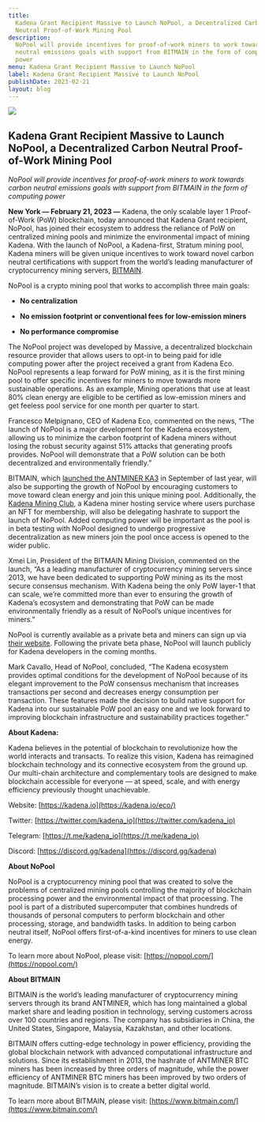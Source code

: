 ```yaml
---
title:
  Kadena Grant Recipient Massive to Launch NoPool, a Decentralized Carbon
  Neutral Proof-of-Work Mining Pool
description:
  NoPool will provide incentives for proof-of-work miners to work towards carbon
  neutral emissions goals with support from BITMAIN in the form of computing
  power
menu: Kadena Grant Recipient Massive to Launch NoPool
label: Kadena Grant Recipient Massive to Launch NoPool
publishDate: 2023-02-21
layout: blog
---
```


![](/assets/blog/1_dON9Q1uWxLdnxbVglCoGQw.webp)

## Kadena Grant Recipient Massive to Launch NoPool, a Decentralized Carbon Neutral Proof-of-Work Mining Pool

_NoPool will provide incentives for proof-of-work miners to work towards carbon
neutral emissions goals with support from BITMAIN in the form of computing
power_

**New York — February 21, 2023 —** Kadena, the only scalable layer 1
Proof-of-Work (PoW) blockchain, today announced that Kadena Grant recipient,
NoPool, has joined their ecosystem to address the reliance of PoW on centralized
mining pools and minimize the environmental impact of mining Kadena. With the
launch of NoPool, a Kadena-first, Stratum mining pool, Kadena miners will be
given unique incentives to work toward novel carbon neutral certifications with
support from the world’s leading manufacturer of cryptocurrency mining servers,
[BITMAIN](https://www.bitmain.com/news-detail/bitmain-launches-antminer-ka3-entering-the-kadena-ecosystem-with-a-leap-in-computational-performance-242?tagSlug=).

NoPool is a crypto mining pool that works to accomplish three main goals:

- **No centralization**

- **No emission footprint or conventional fees for low-emission miners**

- **No performance compromise**

The NoPool project was developed by Massive, a decentralized blockchain resource
provider that allows users to opt-in to being paid for idle computing power
after the project received a grant from Kadena Eco. NoPool represents a leap
forward for PoW mining, as it is the first mining pool to offer specific
incentives for miners to move towards more sustainable operations. As an
example, Mining operations that use at least 80% clean energy are eligible to be
certified as low-emission miners and get feeless pool service for one month per
quarter to start.

Francesco Melpignano, CEO of Kadena Eco, commented on the news, “The launch of
NoPool is a major development for the Kadena ecosystem, allowing us to minimize
the carbon footprint of Kadena miners without losing the robust security against
51% attacks that generating proofs provides. NoPool will demonstrate that a PoW
solution can be both decentralized and environmentally friendly.”

BITMAIN, which
[launched the ANTMINER KA3](https://www.bitmain.com/news-detail/bitmain-launches-antminer-ka3-entering-the-kadena-ecosystem-with-a-leap-in-computational-performance-242?tagSlug=)
in September of last year, will also be supporting the growth of NoPool by
encouraging customers to move toward clean energy and join this unique mining
pool. Additionally, the [Kadena Mining Club](https://kdamining.club/), a Kadena
miner hosting service where users purchase an NFT for membership, will also be
delegating hashrate to support the launch of NoPool. Added computing power will
be important as the pool is in beta testing with NoPool designed to undergo
progressive decentralization as new miners join the pool once access is opened
to the wider public.

Xmei Lin, President of the BITMAIN Mining Division, commented on the launch, “As
a leading manufacturer of cryptocurrency mining servers since 2013, we have been
dedicated to supporting PoW mining as its the most secure consensus mechanism.
With Kadena being the only PoW layer-1 that can scale, we’re committed more than
ever to ensuring the growth of Kadena’s ecosystem and demonstrating that PoW can
be made environmentally friendly as a result of NoPool’s unique incentives for
miners.”

NoPool is currently available as a private beta and miners can sign up via
[their website](https://nopool.com/). Following the private beta phase, NoPool
will launch publicly for Kadena developers in the coming months.

Mark Cavallo, Head of NoPool, concluded, “The Kadena ecosystem provides optimal
conditions for the development of NoPool because of its elegant improvement to
the PoW consensus mechanism that increases transactions per second and decreases
energy consumption per transaction. These features made the decision to build
native support for Kadena into our sustainable PoW pool an easy one and we look
forward to improving blockchain infrastructure and sustainability practices
together.”

**About Kadena:**

Kadena believes in the potential of blockchain to revolutionize how the world
interacts and transacts. To realize this vision, Kadena has reimagined
blockchain technology and its connective ecosystem from the ground up. Our
multi-chain architecture and complementary tools are designed to make blockchain
accessible for everyone — at speed, scale, and with energy efficiency previously
thought unachievable.

Website: [https://kadena.io](https://kadena.io/eco/)

Twitter: [https://twitter.com/kadena_io](https://twitter.com/kadena_io)

Telegram: [https://t.me/kadena_io](https://t.me/kadena_io)

Discord: [https://discord.gg/kadena](https://discord.gg/kadena)

**About NoPool**

NoPool is a cryptocurrency mining pool that was created to solve the problems of
centralized mining pools controlling the majority of blockchain processing power
and the environmental impact of that processing. The pool is part of a
distributed supercomputer that combines hundreds of thousands of personal
computers to perform blockchain and other processing, storage, and bandwidth
tasks. In addition to being carbon neutral itself, NoPool offers first-of-a-kind
incentives for miners to use clean energy.

To learn more about NoPool, please visit:
[https://nopool.com/](https://nopool.com/)

**About BITMAIN**

BITMAIN is the world’s leading manufacturer of cryptocurrency mining servers
through its brand ANTMINER, which has long maintained a global market share and
leading position in technology, serving customers across over 100 countries and
regions. The company has subsidiaries in China, the United States, Singapore,
Malaysia, Kazakhstan, and other locations.

BITMAIN offers cutting-edge technology in power efficiency, providing the global
blockchain network with advanced computational infrastructure and solutions.
Since its establishment in 2013, the hashrate of ANTMINER BTC miners has been
increased by three orders of magnitude, while the power efficiency of ANTMINER
BTC miners has been improved by two orders of magnitude. BITMAIN’s vision is to
create a better digital world.

To learn more about BITMAIN, please visit:
[https://www.bitmain.com/](https://www.bitmain.com/)
